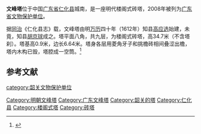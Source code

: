 {{coord|25|04|58|N|113|44|48|E|scale:10000|display=title}}
{{文物保护单位
| 级别 = 省级
| 省区市 = 广东省
| 图片 = Renhua Wenfeng Ta 2013.12.08 13-46-18.jpg
| 名称 = 文峰塔
| 编号 = 5-15
| 分类 = 古建筑
| 时代 = 明
| 所在 = [[仁化县|仁化县]]城南
| 登录 = 2008年
}}
'''文峰塔'''位于中国[[广东省|广东省]][[仁化县|仁化县]]城南，是一座明代楼阁式砖塔，2008年被列为[[广东省文物保护单位|广东省文物保护单位]]。

据[[同治|同治]]《仁化县志》载，文峰塔由明[[万历|万历]]四十年（1612年）知县[[高应选|高应选]]始建，未竟，知县[[胡京球|胡京球]]成之。塔平面八角，共九层，为楼阁式砖塔，高34.7米（不含塔刹）。塔基高0.9米，边长6.64米。塔身各层用菱角牙子和挑檐砖相间叠涩出檐，塔内木构已毁，塔腔成一空筒。<ref>{{cite book |title=广东古塔 |author=广东省文物考古研究所 |publisher=广东省地图出版社 |year=1999 |pages=66-67 |ISBN=7-80522-577-X}}</ref>

==参考文献==
{{commonscat|Wenfeng Pagoda (Renhua)}}
{{reflist}}

{{DEFAULTSORT:Ren}}
[[Category:明朝文峰塔|Category:明朝文峰塔]]
[[Category:广东文峰塔|Category:广东文峰塔]]
[[category:韶关文物保护单位|category:韶关文物保护单位]]
[[Category:韶关的塔|Category:韶关的塔]]
[[Category:仁化县|Category:仁化县]]
[[Category:楼阁式塔|Category:楼阁式塔]]
[[Category:砖塔|Category:砖塔]]
